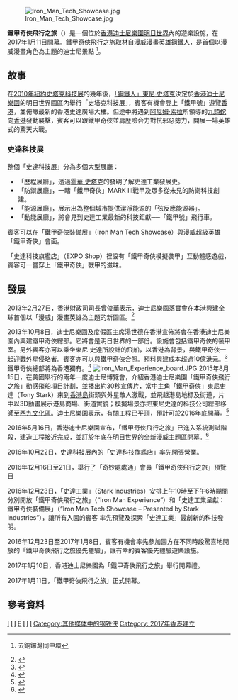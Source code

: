 {{noteTA
|1=zh-hk:史達;zh-tw:史塔克;zh-cn:斯塔克;
|2=zh-hk:候活·史達;zh-tw:霍華·史塔克;zh-cn:霍华德·斯塔克;
|3=zh-hk:鐵甲俠;zh-tw:鋼鐵人;zh-cn:钢铁侠;
}}
{{Infobox attraction
| name  
| logo                = 
| logo_width          = 
| image               =Iron Man Experience.jpg|250px
| imagedimensions     = 
| caption             = 
| location            = 香港迪士尼樂園
| section             = [[明日世界#香港迪士尼樂園|明日世界]]（2017-2023）<br> [[復仇者校園|史達科技展]]
| coordinates         = 
<!--GENERAL STATISTICS-->
| status              = Operating
| cost                = 
| soft_opened         = 2016年12月16日
| opened              = 2017年1月11日<ref>{{cite web|last=Smith|first=Thomas|title=Opening Date Set for Iron Man Experience, Hong Kong Disneyland’s Marvel-Themed Ride|url=https://disneyparks.disney.go.com/blog/2016/11/opening-date-set-for-iron-man-experience-hong-kong-disneylands-marvel-themed-ride/|publisher=Disney Parks Blog|accessdate=November 11, 2016|date=November 11, 2016}}</ref>
| closed              = 
| previousattraction  = 
| replacement         = <!--If there is an appropriate article, this should be linked.-->
| type                = 3D 動感模擬器
| manufacturer        = 
| designer            = [[華特迪士尼幻想工程|華特迪士尼幻想工程]]
| model               = 
| theme               = [[鋼鐵人|鋼鐵人]]
| music               = 
| height_ft           = <!--Must be expressed in feet and may contain only numeric characters.-->
| height_m            = <!--Must be expressed in metres and may contain only numeric characters.-->
| drop_ft             = <!--Must be expressed in feet and may contain only numeric characters.-->
| drop_m              = <!--Must be expressed in metres and may contain only numeric characters.-->
| length_ft           = <!--Must be expressed in feet and may contain only numeric characters.-->
| length_m            = <!--Must be expressed in metres and may contain only numeric characters.-->
| speed_mph           = <!--Must be expressed in miles per hour and may contain only numeric characters.-->
| speed_km/h          = <!--Must be expressed in kilometres per hour and may contain only numeric characters.-->
| sitearea_sqft       = <!--Must be expressed in square feet and may contain only numeric characters.-->
| sitearea_sqm        = <!--Must be expressed in square metres and may contain only numeric characters.-->
| gforce              = 
| capacity            = 2,036
| vehicle_type        = 飛行汽車
| riders_per_vehicle  = 45
| rows                = 5
| riders_per_row      = 
| participants_per_group= <!--Only use if neither rows or vehicles is applicable.-->
| audience_capacity   = <!--For shows-->
| duration            = 4:30
| restriction_ft      = <!--Must be expressed in feet and may contain only numeric characters.-->
| restriction_in      = <!--Must be expressed in inches and may contain only numeric characters.-->
| restriction_cm      = 102
| virtual_queue_name  = 
| virtual_queue_image = 
| virtual_queue_status= <!--should be available if above fields are used-->
| single_rider        = <!--Must be "available" if available.-->
| pay_per_use         = <!--Must be "available" if available.-->
| accessible          = 
| transfer_accessible = yes
| assistive_listening = 
| cc                  = 
| custom_label_1      = 贊助機構
| custom_value_1      = [[友邦保險|友邦保險]]
| custom_label_2      = 
| custom_value_2      = 
| custom_label_3      = 
| custom_value_3      = 
| custom_label_4      = 
| custom_value_4      = 
| custom_label_5      = 
| custom_value_5      = 
| custom_label_6      = 
| custom_value_6      = 
| custom_label_7      = 
| custom_value_7      = 
| custom_label_8      = 
| custom_value_8      = 
}}
[[File:Iron_Man_Tech_Showcase.jpg|right]]

'''鐵甲奇俠飛行之旅'''（{{lang-en|Iron Man Experience}}）是一個位於[[香港迪士尼樂園|香港迪士尼樂園]][[明日世界|明日世界]]內的遊樂設施，在2017年1月11日開幕。鐵甲奇俠飛行之旅取材自[[漫威漫畫|漫威漫畫]]英雄[[鋼鐵人|鋼鐵人]]，是首個以漫威漫畫角色為主題的迪士尼景點 <ref>{{cite web|url=http://news-hk.hongkongdisneyland.com/PressReleases/PressReleaseDetail.aspx?AssetId=570f57a3-2fac-40b4-8e32-d57fefac5c8c|title=「鐵甲奇俠總部」2016年落戶香港迪士尼樂園|date=2013年10月|publisher=''[[香港迪士尼樂園|香港迪士尼樂園]]''}}去銅鑼灣同中環</ref>。

==故事==
在[[鋼鐵人2|2010年紐約史塔克科技展]]的幾年後，[[鋼鐵人|「鋼鐵人」東尼·史塔克]]決定於[[香港迪士尼樂園|香港迪士尼樂園]]的明日世界園區內舉行「史塔克科技展」，賓客有機會登上「鐵甲號」遊覽[[香港|香港]]，並俯瞰最新的香港史達廣場大樓。但途中將遇到[[阿尼姆·索拉|阿尼姆·索拉]]所領導的[[九頭蛇_(漫威漫畫)|九頭蛇]]向[[香港|香港]]發動襲擊，賓客可以跟鐵甲奇俠並肩歷險合力對抗邪惡勢力，開展一場英雄式的驚天大戰。

===史達科技展===
整個「史達科技展」分為多個大型展廳：
*「歷程展廳」，透過[[霍華·史塔克|霍華·史塔克]]的發明了解史達工業發展史。
*「防禦展廳」，一睹「鐵甲奇俠」MARK III戰甲及眾多從未見的防衛科技創建。
*「能源展廳」，展示出為整個城市提供潔淨能源的「弦反應能源器」。
*「動能展廳」，將會見到史達工業最新的科技鉅獻──「鐵甲號」飛行車。

賓客可以在「鐵甲奇俠裝備展」（Iron Man Tech Showcase）與漫威超級英雄「鐵甲奇俠」會面。

「史達科技旗艦店」（EXPO Shop）裡設有「鐵甲奇俠模擬裝甲」互動體感遊戲，賓客可一嘗穿上「鐵甲奇俠」戰甲的滋味。

== 發展 ==
2013年2月27日，香港財政司司長[[曾俊華|曾俊華]]表示，迪士尼樂園落實會在本港興建全球首個以「漫威」漫畫英雄為主題的新園區。<ref>{{cite web|url=http://inews.mingpao.com/htm/Inews/20130227/gb31125a.htm|title=港迪士尼建漫畫英雄新園區|publisher=''[[明報|明報]]''|date=2013年2月27日}}</ref>

2013年10月8日，迪士尼樂園及度假區主席湯世德在香港宣佈將會在香港迪士尼樂園內興建鐵甲奇俠總部。它將會是明日世界的一部份。設施會包括鐵甲奇俠的裝甲室。另外賓客亦可以乘坐東尼·史達所設計的飛船，以香港為背景，與鐵甲奇俠一起迎戰外星侵略者。賓客亦可以與鐵甲奇俠合照。預料興建成本超過10億港元。<ref>{{cite web|url=http://udn.com/NEWS/MAINLAND/MAI2/8214019.shtml|title=迪士尼砸10億元 建「鋼鐵人總部」|publisher=世界日報|date=2013年10月9日}}</ref> 鐵甲奇俠總部將為香港獨有。<ref>{{cite web|url=http://the-sun.on.cc/cnt/news/20131009/00407_046.html|title=鐵甲奇俠飛入迪士尼|date=2013年10月9日|newspaper=''[[太陽報_(香港)|太陽報 (香港)]]''}}</ref>
[[File:Iron_Man_Experience_board.JPG|right]]
2015年8月15日，在美國舉行的兩年一度迪士尼博覽會，介紹香港迪士尼樂園「鐵甲奇俠飛行之旅」動感飛船項目計劃，並播出約30秒宣傳片，當中主角「鐵甲奇俠」東尼史達（Tony Stark）來到[[香港島|香港島]]街頭與外星敵人激戰，並飛越港島地標及街道，片中以3D動畫展示港島商場、街道實貌；模擬場景亦把東尼史達的科技公司總部移師至[[西九文化區|西九文化區]]。迪士尼樂園表示，有關工程已平頂，預計可於2016年底開幕。<ref>{{cite web|url=http://news.mingpao.com/pns/%E9%90%B5%E7%94%B2%E5%A5%87%E4%BF%A0%E6%98%8E%E5%B9%B4%E6%B8%AF%E5%B3%B6%E6%89%93%E5%A4%96%E6%98%9F%E4%BA%BA/web_tc/article/20150817/s00002/1439747240612|title=鐵甲奇俠明年港島打外星人|publisher=明報|date=2015年8月17日}}</ref>

2016年5月16日，香港迪士尼樂園宣布，「鐵甲奇俠飛行之旅」已進入系統測試階段，建造工程接近完成，並訂於年底在明日世界的全新漫威主題區開幕。<ref>{{cite news|url=http://hk.on.cc/hk/bkn/cnt/news/20160516/bkn-20160516182025352-0516_00822_001.html|date=2016年5月16日|title=迪園鐵甲奇俠飛行之旅工程將竣工　年底開幕|newspaper=''[[東方日報_(香港)|東方日報 (香港)]]''}}</ref>

2016年10月22日，史達科技展內的「史達科技旗艦店」率先開張營業。

2016年12月16日至21日，舉行了「奇妙處處通」會員「鐵甲奇俠飛行之旅」預覽日 

2016年12月23日，「史達工業」（Stark Industries）安排上午10時至下午6時期間 分別開放「鐵甲奇俠飛行之旅」（“Iron Man Experience”）和「史達工業呈獻：鐵甲奇俠裝備展」（“Iron Man Tech Showcase – Presented by Stark Industries”），讓所有入園的賓客 率先預覽及探索「史達工業」最創新的科技發明。

2016年12月23日至2017年1月8日，賓客有機會率先參加園方在不同時段驚喜地開放的「鐵甲奇俠飛行之旅優先體驗」，讓有幸的賓客優先體驗遊樂設施。

2017年1月10日，香港迪士尼樂園為「鐵甲奇俠飛行之旅」舉行開幕禮。

2017年1月11日，「鐵甲奇俠飛行之旅」正式開幕。

== 參考資料 ==
{{reflist}}

{{香港迪士尼樂園}}
{{鋼鐵人}}
{{漫威電影宇宙|selected=Inspired}}

[[Category:迪士尼度假區及主題公園遊樂設施|I]]
[[Category:香港迪士尼樂園遊樂設施|I]]
[[Category:明日世界|I]]
[[Category:钢铁侠|E]]
[[Category:漫威漫畫|I]]
[[Category:漫威電影宇宙|I]]
[[Category:香港背景作品|I]]
[[Category:其他媒体中的钢铁侠|Category:其他媒体中的钢铁侠]]
[[Category:_2017年香港建立|Category: 2017年香港建立]]